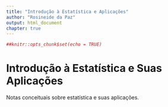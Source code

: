```yaml
---
title: "Introdução à Estatística e Aplicações"
author: "Rosineide da Paz"
output: html_document
chapter: true
---
```


```r

##knitr::opts_chunk$set(echo = TRUE)

```

# Introdução à Estatística e Suas Aplicações

Notas conceituais sobre estatística e suas aplicações.
